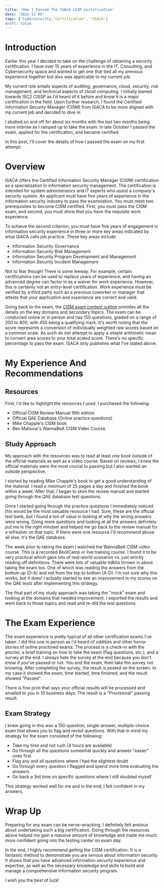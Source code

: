 ```yaml
---
title: 'How I Passed The ISACA CISM Certification'
date: '2022-11-08'
tags: ['Cybersecurity,'Certification', 'ISACA']
draft: false
---
```

# Introduction

Earlier this year I decided to take on the challenge of obtaining a security certification. I have over 15 years of experience in the IT, Consulting, and Cybersecurity space and wanted to get one that tied all my previous experience together but also was applicable to my current job. 

My current role entails aspects of auditing, governance, cloud, security, risk management, and technical aspects of cloud computing. I initially leaned towards ISC2 CISSP as I'd heard of it before and know it is a major certification in the field. Upon further research, I found the Certified Information Security Manager (CISM) from ISACA to be more aligned with my current job and decided to dive in. 

I studied on and off for about six months with the last two months being more intense as I ramped up to take the exam.  In late October I passed the exam, applied for the certification, and became certified. 

In this post, I'll cover the details of how I passed the exam on my first attempt. 

# Overview

ISACA offers the Certified Information Security Manager (CISM) certification as a specialization in information security management. The certification is intended for system administrators and IT experts who assist a company's security system. An applicant must have five years of experience in the information security industry to pass the examination. You must meet two prerequisites to become CISM certified. First, you must pass the CISM exam, and second, you must show that you have the requisite work experience. 

To achieve the second criterion, you must have five years of engagement in information security experience in three or more key areas indicated by what ISACA calls job practice. These key areas include:

- Information Security Governance
- Information  Security Risk Management
- Information Security Program Development and Management 
- Information Security Incident Management 

Not to fear though! There is some leeway. For example, certain certifications can be used to replace years of experience, and having an advanced degree can factor in as a waiver for work experience. However, this is certainly not an entry-level certification. Work experience must be verified by a third party such as a previous coworker or manager that attests that your application and experience are correct and valid.

Going back to the exam, the [CISM exam content outline](https://www.isaca.org/credentialing/cism/cism-exam-content-outline) provides all the details on the key domains and secondary topics.  The exam can be conducted online or in person and has 150 questions, graded on a range of 200 to 800, with 450 being a qualifying mark. It's worth noting that the score represents a conversion of individually weighted raw scores based on a common scale. As such do not attempt to apply a simple arithmetic mean to convert area scores to your total scaled score. There's no specific percentage to pass the exam. ISACA only publishes what I've stated above. 

# My Experience And Recommendations

## Resources 

First, I'd like to highlight the resources I used. I purchased the following:
- Official CISM Review Manual 16th edition
- Official QAE Database (Online practice questions)
- Mike Chapple's CISM book
- Ben Malisow's WannaBeA CISM Video Course

## Study Approach

My approach with the resources was to read at least one book outside of the official materials as well as a video course. Based on reviews, I knew the official materials were the most crucial to passing but I also wanted an outside perspective. 

I started by reading Mike Chapple's book to get a good understanding of the material. I read a minimum of 25 pages a day and finished the book within a week. After that, I began to skim the review manual and started going through the QAE database test questions. 

Once I started going through the practice questions I immediately noticed this would be the most valuable resource I had. Sure, these are the official test bank, but I found a ton of value in looking at why the wrong answers were wrong. Doing more questions and looking at all the answers definitely put me in the right mindset and helped me go back to the review manual for a refresher on that topic. If there were one resource I'd recommend above all else, it's the QAE database. 

The week prior to taking the exam I watched the WannaBeA CISM video course. This is a recorded BootCamp or live training course. I found it to be very practical which gave lots of real-world scenarios vs. just strictly reading off definitions. There were lots of valuable tidbits thrown in about taking the exam too. One of which was reading the answers from the bottom up (D-A) and not from the top to bottom (A-D). I'm not sure why this works, but it does! I actually started to see an improvement in my scores on the QAE tests after implementing this strategy. 

The final part of my study approach was taking the "mock" exam and looking at the domains that needed improvement. I exported the results and went back to those topics and read and re-did the test questions. 

# The Exam Experience

The exam experience is pretty typical of all other certification exams I've taken. I did this one in person as I'd heard of oddities and other horror stories of online proctored exams. The process is a check-in with the proctor, a brief training on how to take the exam (flag questions, etc.), and a survey at the end.  I always hate the survey at the end because you don't know if you've passed or not. You end the exam, then take the survey not knowing. After completing the survey, the result is posted on the screen. In my case it showed the exam, time started, time finished, and the result showed "Passed". 

There is fine print that says your official results will be processed and emailed to you in 10 business days. The result is a "Provisional" passing result. 

## Exam Strategy

I knew going in this was a 150-question, single-answer, multiple-choice exam that allows you to flag and revisit questions. With that in mind my strategy for the exam consisted of the following: 

- Take my time and not rush (4 hours are available)
- Go through all the questions somewhat quickly and answer "easier" ones first
- Flag any and all questions where I had the slightest doubt
- Go through every question I flagged and spend more time evaluating the answers
- Go back a 3rd time on specific questions where I still doubted myself

This strategy worked well for me and in the end, I felt confident in my answers. 

# Wrap Up


Preparing for any exam can be nerve-wracking. I definitely felt anxious about undertaking such a big certification. Going through the resources above helped me gain a massive amount of knowledge and made me much more confident going into the testing center on exam day. 

In the end, I highly recommend getting the CISM certification. It is a fantastic method to demonstrate you are serious about information security. It shows that you have advanced information security experience and expertise, as well as the necessary knowledge and skills to build and manage a comprehensive information security program. 

I wish you the best of luck!